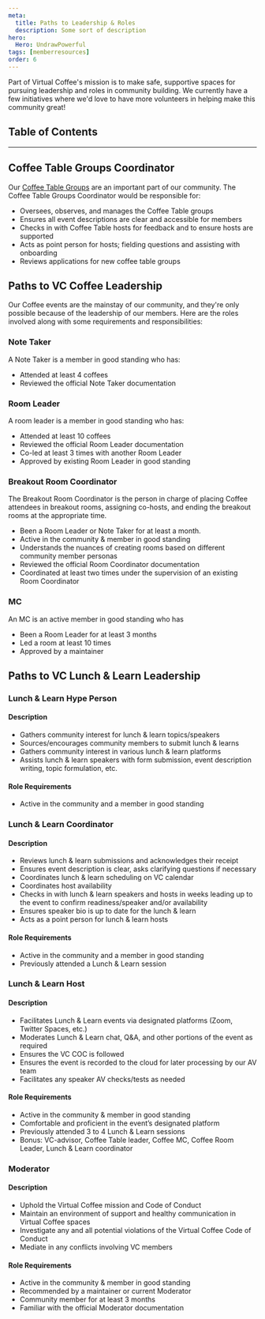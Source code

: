 ```yaml
---
meta:
  title: Paths to Leadership & Roles
  description: Some sort of description
hero:
  Hero: UndrawPowerful
tags: [memberresources]
order: 6
---
```



<TextContainer showBackToTopLink={false}>

<LeadText>

Part of Virtual Coffee's mission is to make safe, supportive spaces for pursuing leadership and roles in community building. We currently have a few initiatives where we'd love to have more volunteers in helping make this community great!

</LeadText>

</TextContainer>

## Table of Contents

<TextContainer>

---

## Coffee Table Groups Coordinator

Our [Coffee Table Groups](./coffee-table-groups) are an important part of our community. The Coffee Table Groups Coordinator would be responsible for:

- Oversees, observes, and manages the Coffee Table groups
- Ensures all event descriptions are clear and accessible for members
- Checks in with Coffee Table hosts for feedback and to ensure hosts are supported
- Acts as point person for hosts; fielding questions and assisting with onboarding
- Reviews applications for new coffee table groups

## Paths to VC Coffee Leadership

Our Coffee events are the mainstay of our community, and they're only possible because of the leadership of our members. Here are the roles involved along with some requirements and responsibilities:

### Note Taker

A Note Taker is a member in good standing who has:

- Attended at least 4 coffees
- Reviewed the official Note Taker documentation

### Room Leader

A room leader is a member in good standing who has:

- Attended at least 10 coffees
- Reviewed the official Room Leader documentation
- Co-led at least 3 times with another Room Leader
- Approved by existing Room Leader in good standing

### Breakout Room Coordinator

The Breakout Room Coordinator is the person in charge of placing Coffee attendees in breakout rooms, assigning co-hosts, and ending the breakout rooms at the appropriate time.

- Been a Room Leader or Note Taker for at least a month.
- Active in the community & member in good standing
- Understands the nuances of creating rooms based on different community member personas
- Reviewed the official Room Coordinator documentation
- Coordinated at least two times under the supervision of an existing Room Coordinator

### MC

An MC is an active member in good standing who has

- Been a Room Leader for at least 3 months
- Led a room at least 10 times
- Approved by a maintainer

## Paths to VC Lunch & Learn Leadership

### Lunch & Learn Hype Person

#### Description

- Gathers community interest for lunch & learn topics/speakers
- Sources/encourages community members to submit lunch & learns
- Gathers community interest in various lunch & learn platforms
- Assists lunch & learn speakers with form submission, event description writing, topic formulation, etc.

#### Role Requirements

- Active in the community and a member in good standing

### Lunch & Learn Coordinator

#### Description

- Reviews lunch & learn submissions and acknowledges their receipt
- Ensures event description is clear, asks clarifying questions if necessary
- Coordinates lunch & learn scheduling on VC calendar
- Coordinates host availability
- Checks in with lunch & learn speakers and hosts in weeks leading up to the event to confirm readiness/speaker and/or availability
- Ensures speaker bio is up to date for the lunch & learn
- Acts as a point person for lunch & learn hosts

#### Role Requirements

- Active in the community and a member in good standing
- Previously attended a Lunch & Learn session

### Lunch & Learn Host

#### Description

- Facilitates Lunch & Learn events via designated platforms (Zoom, Twitter Spaces, etc.)
- Moderates Lunch & Learn chat, Q&A, and other portions of the event as required
- Ensures the VC COC is followed
- Ensures the event is recorded to the cloud for later processing by our AV team
- Facilitates any speaker AV checks/tests as needed

#### Role Requirements

- Active in the community & member in good standing
- Comfortable and proficient in the event’s designated platform
- Previously attended 3 to 4 Lunch & Learn sessions
- Bonus: VC-advisor, Coffee Table leader, Coffee MC, Coffee Room Leader, Lunch & Learn coordinator

### Moderator

#### Description

- Uphold the Virtual Coffee mission and Code of Conduct
- Maintain an environment of support and healthy communication in Virtual Coffee spaces
- Investigate any and all potential violations of the Virtual Coffee Code of Conduct
- Mediate in any conflicts involving VC members

#### Role Requirements

- Active in the community & member in good standing
- Recommended by a maintainer or current Moderator
- Community member for at least 3 months
- Familiar with the official Moderator documentation

</TextContainer>
